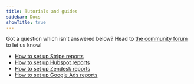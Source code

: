 ```yaml
---
title: Tutorials and guides
sidebar: Docs
showTitle: true
---
```


Got a question which isn't answered below? Head to [the community forum](/questions) to let us know!

- [How to set up Stripe reports](/tutorials/stripe-reports)
- [How to set up Hubspot reports](/tutorials/hubspot-reports)
- [How to set up Zendesk reports](/tutorials/zendesk-reports)
- [How to set up Google Ads reports](/tutorials/google-ads-reports)